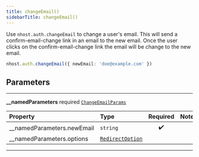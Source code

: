 ```yaml
---
title: changeEmail()
sidebarTitle: changeEmail()
---
```


Use `nhost.auth.changeEmail` to change a user's email. This will send a confirm-email-change link in an email to the new email. Once the user clicks on the confirm-email-change link the email will be change to the new email.

```ts
nhost.auth.changeEmail({ newEmail: 'doe@example.com' })
```

## Parameters

---

**<span className="parameter-name">\_\_namedParameters</span>** <span className="optional-status">required</span> [`ChangeEmailParams`](/reference/javascript/auth/types/change-email-params)

| Property                                                                                                 | Type                                                                 | Required | Notes |
| :------------------------------------------------------------------------------------------------------- | :------------------------------------------------------------------- | :------: | :---- |
| <span className="parameter-name"><span className="light-grey">\_\_namedParameters.</span>newEmail</span> | <code>string</code>                                                  |    ✔️    |       |
| <span className="parameter-name"><span className="light-grey">\_\_namedParameters.</span>options</span>  | [`RedirectOption`](/reference/javascript/auth/types/redirect-option) |          |       |

---
